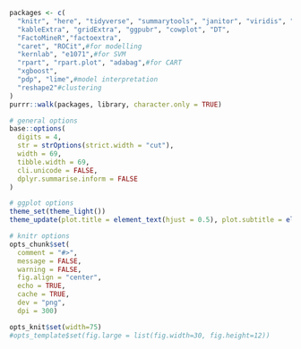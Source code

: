 ```r
packages <- c(
  "knitr", "here", "tidyverse", "summarytools", "janitor", "viridis", "corrplot", "DataExplorer", "naniar",
  "kableExtra", "gridExtra", "ggpubr", "cowplot", "DT",
  "FactoMineR","factoextra",
  "caret", "ROCit",#for modelling
  "kernlab", "e1071",#for SVM
  "rpart", "rpart.plot", "adabag",#for CART
  "xgboost",
  "pdp", "lime",#model interpretation
  "reshape2"#clustering
)
purrr::walk(packages, library, character.only = TRUE)
```

```r
# general options
base::options(
  digits = 4,
  str = strOptions(strict.width = "cut"),
  width = 69,
  tibble.width = 69,
  cli.unicode = FALSE,
  dplyr.summarise.inform = FALSE
)

# ggplot options
theme_set(theme_light())
theme_update(plot.title = element_text(hjust = 0.5), plot.subtitle = element_text(hjust = 0.5))

# knitr options
opts_chunk$set(
  comment = "#>",
  message = FALSE,
  warning = FALSE,
  fig.align = "center",
  echo = TRUE,
  cache = TRUE,
  dev = "png",
  dpi = 300)

opts_knit$set(width=75)
#opts_template$set(fig.large = list(fig.width=30, fig.height=12))
```
